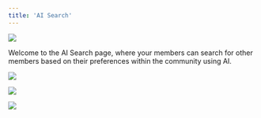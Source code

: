 ```yaml
---
title: 'AI Search'
---
```

![](/images/AI-Search.png)

Welcome to the AI Search page, where your members can search for other members based on their preferences within the community using AI.

![](/images/AI-Search-Toggle.png)

![](/images/AI-Search-Query.png)

![](/images/AI-Search-Query1.png)